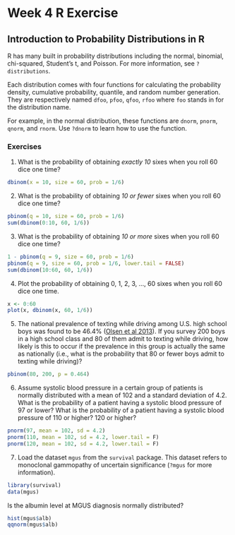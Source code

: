 Week 4 R Exercise
====

## Introduction to Probability Distributions in R

R has many built in probability distributions including the normal, binomial, chi-squared, Student's t, and Poisson. For more information, see `?distributions`.  

Each distribution comes with four functions for calculating the probability density, cumulative probability, quantile, and random number generation. They are respectively named `dfoo`, `pfoo`, `qfoo`, `rfoo` where `foo` stands in for the distribution name. 

For example, in the normal distribution, these functions are `dnorm`, `pnorm`, `qnorm`, and `rnorm`. Use `?dnorm` to learn how to use the function.

### Exercises
1.  What is the probability of obtaining *exactly 10* sixes when you roll 60 dice one time?

```r
dbinom(x = 10, size = 60, prob = 1/6)
```

2.  What is the probability of obtaining *10 or fewer* sixes when you roll 60 dice one time?

```r
pbinom(q = 10, size = 60, prob = 1/6)
sum(dbinom(0:10, 60, 1/6))
```

3.  What is the probability of obtaining *10 or more* sixes when you roll 60 dice one time?

```r
1 - pbinom(q = 9, size = 60, prob = 1/6)
pbinom(q = 9, size = 60, prob = 1/6, lower.tail = FALSE)
sum(dbinom(10:60, 60, 1/6))
```

4.  Plot the probability of obtaining 0, 1, 2, 3, ..., 60 sixes when you roll 60 dice one time.

```r
x <- 0:60
plot(x, dbinom(x, 60, 1/6))
```

5.  The national prevalence of texting while driving among U.S. high school boys was found to be 46.4% ([Olsen et al 2013][1]). If you survey 200 boys in a high school class and 80 of them admit to texting while driving, how likely is this to occur if the prevalence in this group is actually the same as nationally (i.e., what is the probability that 80 or fewer boys admit to texting while driving)?

```r
pbinom(80, 200, p = 0.464)
```

6.  Assume systolic blood pressure in a certain group of patients is normally distributed with a mean of 102 and a standard deviation of 4.2. What is the probability of a patient having a systolic blood pressure of 97 or lower? What is the probability of a patient having a systolic blood pressure of 110 or higher? 120 or higher?

```r
pnorm(97, mean = 102, sd = 4.2)
pnorm(110, mean = 102, sd = 4.2, lower.tail = F)
pnorm(120, mean = 102, sd = 4.2, lower.tail = F)
```

7. Load the dataset `mgus` from the `survival` package. This dataset refers to monoclonal gammopathy of uncertain significance (`?mgus` for more information).

```r
library(survival)
data(mgus)
```

Is the albumin level at MGUS diagnosis normally distributed?

```r
hist(mgus$alb)
qqnorm(mgus$alb)
```

[1]: http://pediatrics.aappublications.org/content/131/6/e1708.full